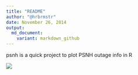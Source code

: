 ```yaml
---
title: "README"
author: "@hrbrmstr"
date: November 26, 2014
output:
  md_document:
    variant: markdown_github
---
```


psnh is a quick project to plot PSNH outage info in R

![](./output/psnh.svg)